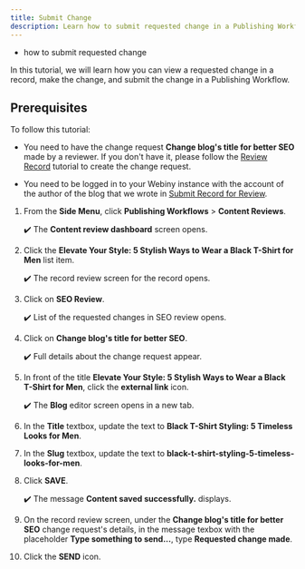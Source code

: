 ```yaml
---
title: Submit Change
description: Learn how to submit requested change in a Publishing Workflow.
---
```



<Alert type="success" title="WHAT YOU'LL LEARN">

- how to submit requested change

</Alert>

In this tutorial, we will learn how you can view a requested change in a record, make the change, and submit the change in a Publishing Workflow.

## Prerequisites

To follow this tutorial:

- You need to have the change request **Change blog's title for better SEO** made by a reviewer. If you don't have it, please follow the [Review Record](./review-record) tutorial to create the change request.

- You need to be logged in to your Webiny instance with the account of the author of the blog that we wrote in [Submit Record for Review](./submit-record-for-review).

1. From the **Side Menu**, click **Publishing Workflows** > **Content Reviews**.

    ✔️ The **Content review dashboard** screen opens.

2. Click the **Elevate Your Style: 5 Stylish Ways to Wear a Black T-Shirt for Men** list item.

    ✔️ The record review screen for the record opens.

3. Click on **SEO Review**.

    ✔️ List of the requested changes in SEO review opens.

4. Click on **Change blog's title for better SEO**.

    ✔️ Full details about the change request appear.

5. In front of the title **Elevate Your Style: 5 Stylish Ways to Wear a Black T-Shirt for Men**, click the **external link** icon.

    ✔️ The **Blog** editor screen opens in a new tab.

6. In the **Title** textbox, update the text to **Black T-Shirt Styling: 5 Timeless Looks for Men**.

7. In the **Slug** textbox, update the text to **black-t-shirt-styling-5-timeless-looks-for-men**.

8. Click **SAVE**.

    ✔️ The message **Content saved successfully.** displays.

9. On the record review screen, under the **Change blog's title for better SEO** change request's details, in the message texbox with the placeholder **Type something to send...**, type **Requested change made**.

10. Click the **SEND** icon.


